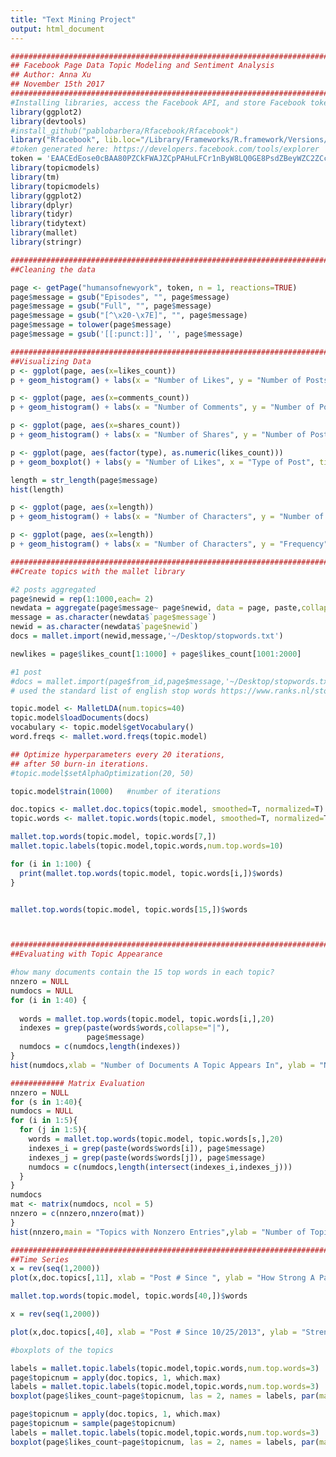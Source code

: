```yaml
---
title: "Text Mining Project"
output: html_document
---
```

```r
###############################################################################
## Facebook Page Data Topic Modeling and Sentiment Analysis
## Author: Anna Xu
## November 15th 2017
###############################################################################
#Installing libraries, access the Facebook API, and store Facebook token
library(ggplot2)
library(devtools)
#install_github("pablobarbera/Rfacebook/Rfacebook")
library("Rfacebook", lib.loc="/Library/Frameworks/R.framework/Versions/3.3/Resources/library")
#token generated here: https://developers.facebook.com/tools/explorer
token = 'EAACEdEose0cBAA80PZCkFWAJZCpPAHuLFCr1nByW8LQ0GE8PsdZBeyWZC2ZCcpy7NFqM77kZCeZCAXLcNFGZCR0ePNCZBN1CURj9CYGJo83WnzRl3RPoJnsqTFcsjooqQg0iO9mf3bWW71skLPNppvM6HY8YPHynst3kPgR90tOIoj5bdavziOG8Nw6IDmnWfrcoZD'
library(topicmodels)
library(tm)
library(topicmodels)
library(ggplot2)
library(dplyr)
library(tidyr)
library(tidytext)
library(mallet)
library(stringr)
```

```r
###############################################################################
##Cleaning the data

page <- getPage("humansofnewyork", token, n = 1, reactions=TRUE)
page$message = gsub("Episodes", "", page$message)
page$message = gsub("Full", "", page$message)
page$message = gsub("[^\x20-\x7E]", "", page$message)
page$message = tolower(page$message)
page$message = gsub('[[:punct:]]', '', page$message)
```

```r
###############################################################################
##Visualizing Data
p <- ggplot(page, aes(x=likes_count))
p + geom_histogram() + labs(x = "Number of Likes", y = "Number of Posts", title = "Humans of New York Distribution of Likes")

p <- ggplot(page, aes(x=comments_count))
p + geom_histogram() + labs(x = "Number of Comments", y = "Number of Posts", title = "Distribution of Comments")

p <- ggplot(page, aes(x=shares_count))
p + geom_histogram() + labs(x = "Number of Shares", y = "Number of Posts", title = "Distribution of Shares")

p <- ggplot(page, aes(factor(type), as.numeric(likes_count)))
p + geom_boxplot() + labs(y = "Number of Likes", x = "Type of Post", title = "Business Insider Box Plots of Likes by Post Type")

length = str_length(page$message)
hist(length)

p <- ggplot(page, aes(x=length))
p + geom_histogram() + labs(x = "Number of Characters", y = "Number of Posts", title = "Distribution of Comments")

p <- ggplot(page, aes(x=length))
p + geom_histogram() + labs(x = "Number of Characters", y = "Frequency", title = "Post Length")

```


```r
###############################################################################
##Create topics with the mallet library 

#2 posts aggregated
page$newid = rep(1:1000,each= 2)
newdata = aggregate(page$message~ page$newid, data = page, paste,collapse = ", ")
message = as.character(newdata$`page$message`)
newid = as.character(newdata$`page$newid`)
docs = mallet.import(newid,message,'~/Desktop/stopwords.txt')

newlikes = page$likes_count[1:1000] + page$likes_count[1001:2000]

#1 post
#docs = mallet.import(page$from_id,page$message,'~/Desktop/stopwords.txt')
# used the standard list of english stop words https://www.ranks.nl/stopwords

topic.model <- MalletLDA(num.topics=40)
topic.model$loadDocuments(docs)
vocabulary <- topic.model$getVocabulary()
word.freqs <- mallet.word.freqs(topic.model)

## Optimize hyperparameters every 20 iterations,
## after 50 burn-in iterations.
#topic.model$setAlphaOptimization(20, 50)

topic.model$train(1000)   #number of iterations

doc.topics <- mallet.doc.topics(topic.model, smoothed=T, normalized=T)
topic.words <- mallet.topic.words(topic.model, smoothed=T, normalized=T)

mallet.top.words(topic.model, topic.words[7,])
mallet.topic.labels(topic.model,topic.words,num.top.words=10)

for (i in 1:100) {
  print(mallet.top.words(topic.model, topic.words[i,])$words)
}


mallet.top.words(topic.model, topic.words[15,])$words




```


```r
###############################################################################
##Evaluating with Topic Appearance

#how many documents contain the 15 top words in each topic?
nnzero = NULL
numdocs = NULL
for (i in 1:40) {
  
  words = mallet.top.words(topic.model, topic.words[i,],20)
  indexes = grep(paste(words$words,collapse="|"), 
                 page$message)
  numdocs = c(numdocs,length(indexes))
}
hist(numdocs,xlab = "Number of Documents A Topic Appears In", ylab = "Number of Topics", main = "Topic Document Appearance")


```

```r
############ Matrix Evaluation
nnzero = NULL
for (s in 1:40){
numdocs = NULL
for (i in 1:5){
  for (j in 1:5){
    words = mallet.top.words(topic.model, topic.words[s,],20)
    indexes_i = grep(paste(words$words[i]), page$message)
    indexes_j = grep(paste(words$words[j]), page$message)
    numdocs = c(numdocs,length(intersect(indexes_i,indexes_j)))
  }
}
numdocs
mat <- matrix(numdocs, ncol = 5)
nnzero = c(nnzero,nnzero(mat))
}
hist(nnzero,main = "Topics with Nonzero Entries",ylab = "Number of Topics", xlab = "Number of Nonzero Entries")
```


```r
###############################################################################
##Time Series
x = rev(seq(1,2000))
plot(x,doc.topics[,11], xlab = "Post # Since ", ylab = "How Strong A Particular Topic Was For That Post")

mallet.top.words(topic.model, topic.words[40,])$words

x = rev(seq(1,2000))

plot(x,doc.topics[,40], xlab = "Post # Since 10/25/2013", ylab = "Strength of Topic", main = "children, give, child, love, group, piece")
```


```r
#boxplots of the topics

labels = mallet.topic.labels(topic.model,topic.words,num.top.words=3)
page$topicnum = apply(doc.topics, 1, which.max)
labels = mallet.topic.labels(topic.model,topic.words,num.top.words=3)
boxplot(page$likes_count~page$topicnum, las = 2, names = labels, par(mar = c(12, 5, 4, 2)+ 0.1),outline=FALSE,ylab = "Number of Likes", main = "Topics By Likes")

page$topicnum = apply(doc.topics, 1, which.max)
page$topicnum = sample(page$topicnum)
labels = mallet.topic.labels(topic.model,topic.words,num.top.words=3)
boxplot(page$likes_count~page$topicnum, las = 2, names = labels, par(mar = c(12, 5, 4, 2)+ 0.1),outline=FALSE,ylab = "Number of Likes", main="Randomized Likes")

```

